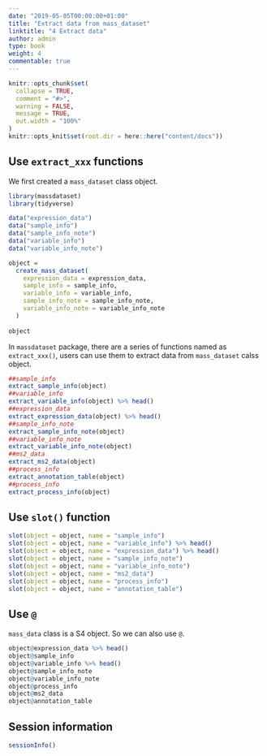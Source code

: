 ```yaml
---
date: "2019-05-05T00:00:00+01:00"
title: "Extract data from mass_dataset"
linktitle: "4 Extract data"
author: admin
type: book
weight: 4
commentable: true
---
```



```r
knitr::opts_chunk$set(
  collapse = TRUE,
  comment = "#>",
  warning = FALSE,
  message = TRUE,
  out.width = "100%"
)
knitr::opts_knit$set(root.dir = here::here("content/docs"))
```


## Use `extract_xxx` functions

We first created a `mass_dataset` class object.

```r
library(massdataset)
library(tidyverse)

data("expression_data")
data("sample_info")
data("sample_info_note")
data("variable_info")
data("variable_info_note")

object =
  create_mass_dataset(
    expression_data = expression_data,
    sample_info = sample_info,
    variable_info = variable_info,
    sample_info_note = sample_info_note,
    variable_info_note = variable_info_note
  )
  
object
```

In `massdataset` package, there are a series of functions named as `extract_xxx()`, users can use them to extract data from `mass_dataset` calss object.

```r
##sample_info
extract_sample_info(object)
##variable_info
extract_variable_info(object) %>% head()
##expression_data
extract_expression_data(object) %>% head()
##sample_info_note
extract_sample_info_note(object) 
##variable_info_note
extract_variable_info_note(object) 
##ms2_data
extract_ms2_data(object)
##process_info
extract_annotation_table(object)
##process_info
extract_process_info(object)
```

## Use `slot()` function

```r
slot(object = object, name = "sample_info")
slot(object = object, name = "variable_info") %>% head()
slot(object = object, name = "expression_data") %>% head()
slot(object = object, name = "sample_info_note") 
slot(object = object, name = "variable_info_note") 
slot(object = object, name = "ms2_data") 
slot(object = object, name = "process_info") 
slot(object = object, name = "annotation_table") 
```

## Use `@`

`mass_data` class is a S4 object. So we can also use `@`.

```r
object@expression_data %>% head()
object@sample_info
object@variable_info %>% head()
object@sample_info_note
object@variable_info_note
object@process_info
object@ms2_data
object@annotation_table
```

## Session information

```r
sessionInfo()
```